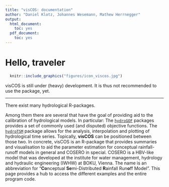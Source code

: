 ```yaml
---
title: "visCOS: documentation"
author: "Daniel Klotz, Johannes Wesemann, Mathew Herrnegger"
output:
  html_document:
    toc: yes
  pdf_document:
    toc: yes
---
```


# Hello, traveler {-}

```r
  knitr::include_graphics("figures/icon_viscos.jpg")
```

visCOS is still under (heavy) development. It is thus not recommended to use the package, yet.

---

There exist many hydrological R-packages.

Among them there are several that have the goal of providing aid to the calibration of hydrological models. In particular: The [`hydroGOF`](https://CRAN.R-project.org/package=hydroGOF) packages provides a set of commonly used (and disputed) objective functions. The [`hydroTSM`](https://CRAN.R-project.org/package=hydroTSM) package allows for the analysis, interpolation and plotting of hydrological time series. Topically, **visCOS** can be positioned between those two. In concrete, visCOS is an R-package that provides summaries and visualisation to aid the parameter estimation for conceptual rainfall-runoff models in general and COSERO in special.
COSERO is a HBV-like model that was developed at the
institute for water management, hydrology and hydraulic engineering (IWHW) at
BOKU, Vienna. The name is an abbreviation for "**Co**nceptual
**Se**mi-Distributed **R**ainfall Run**o**ff Model".
This page provides a hub to access the different examples and the entire program
code.
